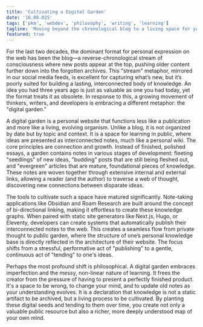 ```yaml
---
title: 'Cultivating a Digital Garden'
date: '16.08.025'
tags: ['pkm', 'webdev', 'philosophy', 'writing', 'learning']
tagline: 'Moving beyond the chronological blog to a living space for your thoughts.'
featured: true
---
```


For the last two decades, the dominant format for personal expression on the web has been the blog—a reverse-chronological stream of consciousness where new posts appear at the top, pushing older content further down into the forgotten archives. This "stream" metaphor, mirrored in our social media feeds, is excellent for capturing what’s new, but it’s poorly suited for building a lasting, interconnected body of knowledge. An idea you had three years ago is just as valuable as one you had today, yet the format treats it as obsolete. In response to this, a growing movement of thinkers, writers, and developers is embracing a different metaphor: the "digital garden."

A digital garden is a personal website that functions less like a publication and more like a living, evolving organism. Unlike a blog, it is not organized by date but by topic and context. It is a space for learning in public, where ideas are presented as interconnected notes, much like a personal wiki. The core principles are connection and growth. Instead of finished, polished essays, a garden contains notes in various stages of development: fleeting "seedlings" of new ideas, "budding" posts that are still being fleshed out, and "evergreen" articles that are mature, foundational pieces of knowledge. These notes are woven together through extensive internal and external links, allowing a reader (and the author) to traverse a web of thought, discovering new connections between disparate ideas.

The tools to cultivate such a space have matured significantly. Note-taking applications like Obsidian and Roam Research are built around the concept of bi-directional linking, making it effortless to create these knowledge graphs. When paired with static site generators like Next.js, Hugo, or Eleventy, developers can create systems that automatically publish their interconnected notes to the web. This creates a seamless flow from private thought to public garden, where the structure of one’s personal knowledge base is directly reflected in the architecture of their website. The focus shifts from a stressful, performative act of "publishing" to a gentle, continuous act of "tending" to one's ideas.

Perhaps the most profound shift is philosophical. A digital garden embraces imperfection and the messy, non-linear nature of learning. It frees the creator from the pressure of having to present a perfectly finished product. It's a space to be wrong, to change your mind, and to update old notes as your understanding evolves. It is a declaration that knowledge is not a static artifact to be archived, but a living process to be cultivated. By planting these digital seeds and tending to them over time, you create not only a valuable public resource but also a richer, more deeply understood map of your own mind. 